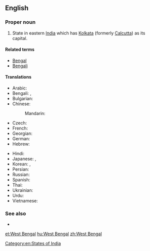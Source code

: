 ==English==
{{wikipedia}}

===Proper noun===
{{infl|en|proper noun|head=[[West]] [[Bengal]]}}

# State in eastern [[India]] which has [[Kolkata]] (formerly [[Calcutta]]) as its capital.

====Related terms====
* [[Bengal]]
* [[Bengali]]

====Translations====
{{trans-top|state}}
* Arabic: {{t|ar|بنغال الغربية|f|tr=banghaal al-gharbíyya}}
* Bengali: {{t-|bn|পশ্চিম বঙ্গ|tr=Pôshcim Bônggô|sc=Beng|xs=Bengali}}, {{t+|bn|পশ্চিমবঙ্গ|tr=Pôshcimbônggô|sc=Beng|xs=Bengali}}
* Bulgarian: {{t|bg|Западна Бенгалия|f|tr=Západna Bengálija}}
* Chinese:
*: Mandarin: {{t|cmn|西孟加拉邦|tr=Xī-Mèngjiālā-bāng|sc=Hani}}
* Czech: {{t|cs|Západní Bengálsko|n}}
* French: {{t|fr|Bengale-Occidental|m}}
* Georgian: {{t|ka|ბენგალი|sc=Geor|xs=Georgian}}
* German: {{t|de|Westbengalen|n}}
* Hebrew: {{t|he|מערב בנגל}}
{{trans-mid}}
* Hindi: {{t|hi|पश्चिम बंगाल|tr=paścim baṅgāl|xs=Hindi}}
* Japanese: {{t|ja|西ベンガル州|tr=Nishi-Bengaru-shū}},  {{t|ja|西ベンガル|tr=Nishi-Bengaru}}
* Korean: {{t|ko|웨스트벵골 주|tr=Weseuteu Beng-gol ju|sc=Hang}},  {{t|ko|웨스트벵골|tr=Weseuteu Beng-gol|sc=Hang}}
* Persian: {{t|fa|بنگال غربی|xs=Persian}}
* Russian: {{t-|ru|Западная Бенгалия|f|tr=Západnaja Bengálija}}
* Spanish: {{t|es|Bengala Occidental|f}}
* Thai: {{t|th|รัฐเบงกอลตะวันตก|tr=rát bayng-gor-lor dtà-wan-dtòk}}
* Ukrainian: {{t|uk|Західний Бенгал|m|tr=Záxidnyj Benhál|xs=Ukrainian}}
* Urdu: {{t|ur|مغربی بنگال|xs=Urdu}}
* Vietnamese: {{t|vi|Tây Bengal|xs=Vietnamese}}
{{trans-bottom}}

===See also===
* {{list|en|states of India}}

[[Category:en:States of India]]

[[et:West Bengal]]
[[hu:West Bengal]]
[[zh:West Bengal]]